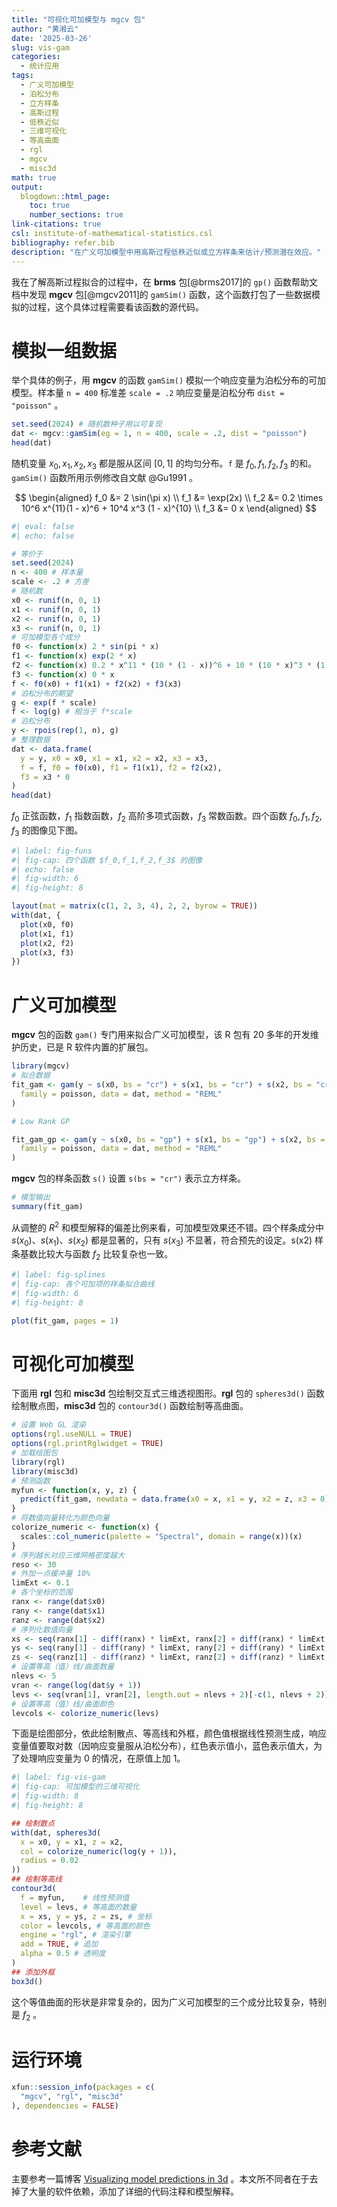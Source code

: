 ```yaml
---
title: "可视化可加模型与 mgcv 包"
author: "黄湘云"
date: '2025-03-26'
slug: vis-gam
categories:
  - 统计应用
tags:
  - 广义可加模型
  - 泊松分布
  - 立方样条
  - 高斯过程
  - 低秩近似
  - 三维可视化
  - 等高曲面
  - rgl
  - mgcv
  - misc3d
math: true
output:
  blogdown::html_page:
    toc: true
    number_sections: true
link-citations: true
csl: institute-of-mathematical-statistics.csl
bibliography: refer.bib
description: "在广义可加模型中用高斯过程低秩近似或立方样条来估计/预测潜在效应。"
---
```


我在了解高斯过程拟合的过程中，在 **brms** 包[@brms2017]的 `gp()` 函数帮助文档中发现 **mgcv** 包[@mgcv2011]的 `gamSim()` 函数，这个函数打包了一些数据模拟的过程，这个具体过程需要看该函数的源代码。

# 模拟一组数据

举个具体的例子，用 **mgcv** 的函数 `gamSim()` 模拟一个响应变量为泊松分布的可加模型。样本量 `n = 400` 标准差 `scale = .2` 响应变量是泊松分布 `dist = "poisson"` 。

```r
set.seed(2024) # 随机数种子用以可复现
dat <- mgcv::gamSim(eg = 1, n = 400, scale = .2, dist = "poisson")
head(dat)
```

随机变量 $x_0,x_1,x_2,x_3$ 都是服从区间 $[0,1]$ 的均匀分布。`f` 是 $f_0,f_1,f_2,f_3$ 的和。`gamSim()` 函数所用示例修改自文献 @Gu1991 。

$$
\begin{aligned}
f_0 &= 2 \sin(\pi x) \\
f_1 &= \exp(2x) \\
f_2 &= 0.2 \times 10^6 x^{11}(1 - x)^6 + 10^4 x^3  (1 - x)^{10} \\
f_3 &= 0 x
\end{aligned}
$$

```r
#| eval: false
#| echo: false

# 等价于
set.seed(2024)
n <- 400 # 样本量
scale <- .2 # 方差
# 随机数
x0 <- runif(n, 0, 1)
x1 <- runif(n, 0, 1)
x2 <- runif(n, 0, 1)
x3 <- runif(n, 0, 1)
# 可加模型各个成分
f0 <- function(x) 2 * sin(pi * x)
f1 <- function(x) exp(2 * x)
f2 <- function(x) 0.2 * x^11 * (10 * (1 - x))^6 + 10 * (10 * x)^3 * (1 - x)^10
f3 <- function(x) 0 * x
f <- f0(x0) + f1(x1) + f2(x2) + f3(x3)
# 泊松分布的期望
g <- exp(f * scale)
f <- log(g) # 相当于 f*scale
# 泊松分布
y <- rpois(rep(1, n), g)
# 整理数据
dat <- data.frame(
  y = y, x0 = x0, x1 = x1, x2 = x2, x3 = x3,
  f = f, f0 = f0(x0), f1 = f1(x1), f2 = f2(x2),
  f3 = x3 * 0
)
head(dat)
```

$f_0$ 正弦函数，$f_1$ 指数函数，$f_2$ 高阶多项式函数，$f_3$ 常数函数。四个函数 $f_0,f_1,f_2,f_3$ 的图像见下图。

```r
#| label: fig-funs
#| fig-cap: 四个函数 $f_0,f_1,f_2,f_3$ 的图像
#| echo: false
#| fig-width: 6
#| fig-height: 8

layout(mat = matrix(c(1, 2, 3, 4), 2, 2, byrow = TRUE))
with(dat, {
  plot(x0, f0)
  plot(x1, f1)
  plot(x2, f2)
  plot(x3, f3)
})
```

# 广义可加模型

**mgcv** 包的函数 `gam()` 专门用来拟合广义可加模型，该 R 包有 20 多年的开发维护历史，已是 R 软件内置的扩展包。

```r
library(mgcv)
# 拟合数据
fit_gam <- gam(y ~ s(x0, bs = "cr") + s(x1, bs = "cr") + s(x2, bs = "cr") + s(x3, bs = "cr"),
  family = poisson, data = dat, method = "REML"
)
```

```r
# Low Rank GP

fit_gam_gp <- gam(y ~ s(x0, bs = "gp") + s(x1, bs = "gp") + s(x2, bs = "gp", k = 50) + s(x3, bs = "gp"),
  family = poisson, data = dat, method = "REML"
)
```

**mgcv** 包的样条函数 `s()` 设置 `s(bs = "cr")` 表示立方样条。

```r
# 模型输出
summary(fit_gam)
```

从调整的 $R^2$ 和模型解释的偏差比例来看，可加模型效果还不错。四个样条成分中 $s(x_0)$、$s(x_1)$、$s(x_2)$ 都是显著的，只有 $s(x_3)$ 不显著，符合预先的设定。s(x2) 样条基数比较大与函数 $f_2$ 比较复杂也一致。

```r
#| label: fig-splines
#| fig-cap: 各个可加项的样条拟合曲线
#| fig-width: 6
#| fig-height: 8

plot(fit_gam, pages = 1)
```

# 可视化可加模型

下面用 **rgl** 包和 **misc3d** 包绘制交互式三维透视图形。**rgl** 包的 `spheres3d()` 函数绘制散点图，**misc3d** 包的 `contour3d()` 函数绘制等高曲面。

```r
# 设置 Web GL 渲染
options(rgl.useNULL = TRUE)
options(rgl.printRglwidget = TRUE)
# 加载绘图包
library(rgl)
library(misc3d)
# 预测函数
myfun <- function(x, y, z) {
  predict(fit_gam, newdata = data.frame(x0 = x, x1 = y, x2 = z, x3 = 0))
}
# 将数值向量转化为颜色向量
colorize_numeric <- function(x) {
  scales::col_numeric(palette = "Spectral", domain = range(x))(x)
}
# 序列越长对应三维网格密度越大
reso <- 30
# 外加一点缓冲量 10%
limExt <- 0.1
# 各个坐标的范围
ranx <- range(dat$x0)
rany <- range(dat$x1)
ranz <- range(dat$x2)
# 序列化数值向量
xs <- seq(ranx[1] - diff(ranx) * limExt, ranx[2] + diff(ranx) * limExt, length.out = reso)
ys <- seq(rany[1] - diff(rany) * limExt, rany[2] + diff(rany) * limExt, length.out = reso)
zs <- seq(ranz[1] - diff(ranz) * limExt, ranz[2] + diff(ranz) * limExt, length.out = reso)
# 设置等高（值）线/曲面数量
nlevs <- 5
vran <- range(log(dat$y + 1))
levs <- seq(vran[1], vran[2], length.out = nlevs + 2)[-c(1, nlevs + 2)]
# 设置等高（值）线/曲面颜色
levcols <- colorize_numeric(levs)
```

下面是绘图部分，依此绘制散点、等高线和外框，颜色值根据线性预测生成，响应变量值要取对数（因响应变量服从泊松分布），红色表示值小，蓝色表示值大，为了处理响应变量为 0 的情况，在原值上加 1。

```r
#| label: fig-vis-gam
#| fig-cap: 可加模型的三维可视化
#| fig-width: 8
#| fig-height: 8

## 绘制散点
with(dat, spheres3d(
  x = x0, y = x1, z = x2,
  col = colorize_numeric(log(y + 1)), 
  radius = 0.02
))
## 绘制等高线
contour3d(
  f = myfun,    # 线性预测值
  level = levs, # 等高面的数量
  x = xs, y = ys, z = zs, # 坐标
  color = levcols, # 等高面的颜色
  engine = "rgl", # 渲染引擎
  add = TRUE, # 追加
  alpha = 0.5 # 透明度
)
## 添加外框
box3d()
```

这个等值曲面的形状是非常复杂的，因为广义可加模型的三个成分比较复杂，特别是 $f_2$ 。

# 运行环境 {#session}

```r
xfun::session_info(packages = c(
  "mgcv", "rgl", "misc3d"
), dependencies = FALSE)
```

# 参考文献 {#refer}

主要参考一篇博客 [Visualizing model predictions in 3d](https://menugget.blogspot.com/2016/02/visualizing-model-predictions-in-3d.html) 。本文所不同者在于去掉了大量的软件依赖，添加了详细的代码注释和模型解释。

::: {#refs}
:::
